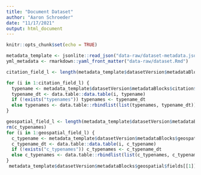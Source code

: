 ```yaml
---
title: "Document Dataset"
author: "Aaron Schroeder"
date: "11/17/2021"
output: html_document
---
```


```r
knitr::opts_chunk$set(echo = TRUE)
```



```r
metadata_template <- jsonlite::read_json("data-raw/dataset-metadata.json")
yml_metadata <- rmarkdown::yaml_front_matter("data-raw/dataset.Rmd")

citation_field_l <- length(metadata_template$datasetVersion$metadataBlocks$citation$fields)

for (i in 1:citation_field_l) {
  typename <- metadata_template$datasetVersion$metadataBlocks$citation$fields[[i]]$typeName
  typename_dt <- data.table::data.table(i, typename)
  if (!exists("typenames")) typenames <- typename_dt
  else typenames <- data.table::rbindlist(list(typenames, typename_dt))
}

```

```r
geospatial_field_l <- length(metadata_template$datasetVersion$metadataBlocks$geospatial$fields)
rm(c_typenames)
for (i in 1:geospatial_field_l) {
  c_typename <- metadata_template$datasetVersion$metadataBlocks$geospatial$fields[[i]]$typeName
  c_typename_dt <- data.table::data.table(i, c_typename)
  if (!exists("c_typenames")) c_typenames <- c_typename_dt
  else c_typenames <- data.table::rbindlist(list(c_typenames, c_typename_dt))
}
 metadata_template$datasetVersion$metadataBlocks$geospatial$fields[[1]]$value[[1]]$
```

